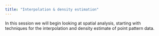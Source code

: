 ```yaml
---
title: "Interpolation & density estimation"
---
```


In this session we will begin looking at spatial analysis, starting with techniques for the interpolation and density estimate of point pattern data.
